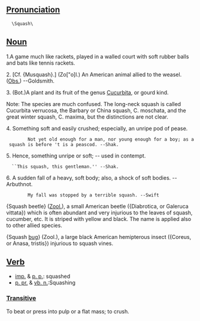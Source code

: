 ==[[Pronunciation]]==

   \Squash\

==[[Noun]]==

1.A game much like rackets, played in a walled court with soft
rubber balls and bats like tennis rackets.

2. [Cf. {Musquash}.] (Zo["o]l.) An American animal allied to the weasel. ([[Obs.]]) --Goldsmith.

3. (Bot.)A plant and its fruit of the genus [[w:Cucurbita|Cucurbita]], or gourd kind.

Note: The species are much confused. The long-neck squash is called Cucurbita verrucosa, the Barbary or China squash, C. moschata, and the great winter squash, C. maxima, but the distinctions are not clear.

4. Something soft and easily crushed; especially, an unripe pod of pease.

         Not yet old enough for a man, nor young enough for a boy; as a squash is before 't is a peascod. --Shak.

5. Hence, something unripe or soft; -- used in contempt.
   ``This squash, this gentleman.'' --Shak.

6. A sudden fall of a heavy, soft body; also, a shock of soft bodies. --Arbuthnot.

         My fall was stopped by a terrible squash. --Swift
 
{Squash beetle} ([[Zool.]]), a small American beetle ({Diabrotica, or Galeruca vittata}) which is often abundant and very injurious to the leaves of squash,   cucumber, etc. It is striped with yellow and black. The name is applied also to other allied species.

{Squash [[bug]]} (Zool.), a large black American hemipterous insect ({Coreus, or Anasa, tristis}) injurious to squash vines.

==[[Verb]]==

*[[imp.]] & [[p. p.]]: squashed
*[[p. pr.]] & [[vb. n.]]:Squashing

===[[Transitive]]===

To beat or press into pulp or a flat mass; to crush.